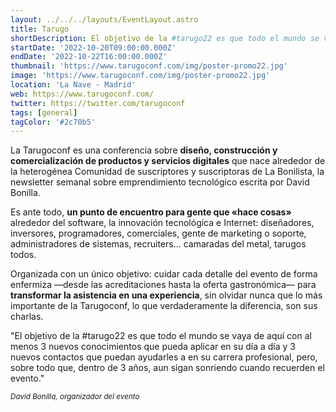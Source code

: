 ```yaml
---
layout: ../../../layouts/EventLayout.astro
title: Tarugo
shortDescription: El objetivo de la #tarugo22 es que todo el mundo se vaya de aquí con al menos 3 nuevos conocimientos que pueda aplicar en su día a día y 3 nuevos contactos 
startDate: '2022-10-20T09:00:00.000Z'
endDate: '2022-10-22T16:00:00.000Z'
thumbnail: 'https://www.tarugoconf.com/img/poster-promo22.jpg'
image: 'https://www.tarugoconf.com/img/poster-promo22.jpg'
location: 'La Nave - Madrid'
web: https://www.tarugoconf.com/
twitter: https://twitter.com/tarugoconf
tags: [general]
tagColor: '#2c70b5'
---
```


La Tarugoconf es una conferencia sobre **diseño, construcción y comercialización de productos y servicios digitales** que nace alrededor de la heterogénea Comunidad de suscriptores y suscriptoras de La Bonilista, la newsletter semanal sobre emprendimiento tecnológico escrita por David Bonilla.

Es ante todo, **un punto de encuentro para gente que «hace cosas»** alrededor del software, la innovación tecnológica e Internet: diseñadores, inversores, programadores, comerciales, gente de marketing o soporte, administradores de sistemas, recruiters... camaradas del metal, tarugos todos.

Organizada con un único objetivo: cuidar cada detalle del evento de forma enfermiza —desde las acreditaciones hasta la oferta gastronómica— para **transformar la asistencia en una experiencia**, sin olvidar nunca que lo más importante de la Tarugoconf, lo que verdaderamente la diferencia, son sus charlas.

"El objetivo de la #tarugo22 es que todo el mundo se vaya de aquí con al menos 3 nuevos conocimientos que pueda aplicar en su día a día y 3 nuevos contactos que puedan ayudarles a en su carrera profesional, pero, sobre todo que, dentro de 3 años, aun sigan sonriendo cuando recuerden el evento."

<i><small>David Bonilla, organizador del evento</small></i>
